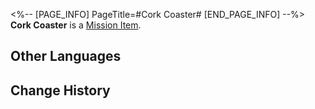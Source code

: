 <%-- [PAGE_INFO]
PageTitle=#Cork Coaster#
[END_PAGE_INFO] --%>
{{Item Infobox
|id          = 150034
|image       = Item Cork Coaster.png
|type        = Mission Item
|invCategory = Missions
|rarity      = 3
|effect      = 
|description = An item Siobhan gifted you. It's said to have a mysterious property that allows entry to monsters' Emoscape.<br />A commonplace cork coaster adorned with the emblematic logo of the Dreamjolt Hostelry.
}}
{{Description|''"...The purpose of a coaster is to soften the impact of collisions."''}}
'''Cork Coaster''' is a [[Mission Item]].

==Other Languages==
{{Other Languages
|en   = Cork Coaster
|zhs  = 软木杯垫
|zht  = 軟木杯墊
|ja   = コルクのコースター
|ko   = 코르크 코스터
|es   = Posavasos de corcho
|fr   = Dessous de verre
|ru   = Пробковая подставка
|th   = ที่รองแก้วไม้ก๊อก
|vi   = Đế Lót Nút Bần
|de   = Korkuntersetzer
|id   = Tatakan Gelas
|pt   = Porta-Copos de Cortiça
}}

==Change History==
{{Change History|2.0}}